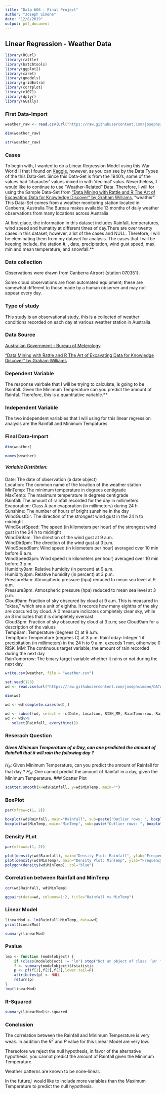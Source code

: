 ---
title: "Data 606 - Final Project"
author: "Joseph Simone"
date: "12/8/2019"
output: pdf_document
---

## Linear Regression - Weather Data

```{r setup, echo=TRUE, warning=FALSE, message=FALSE}
library(RCurl)
library(rattle)
library(batchtools)
library(ggplot2)
library(caret)
library(gmodels)
library(gridExtra)
library(corrplot)
library(e1071)
library(dplyr)
library(GGally)
```

### First Data-Import 

```{r, warning=FALSE, message=FALSE}
weather_raw <- read.csv(url("https://raw.githubusercontent.com/josephsimone/DATA607/master/ww-ii-data..csv"), header = TRUE, sep = ",", dec=".", stringsAsFactors = TRUE)
```


```{r, echo=TRUE, warning=FALSE, message=FALSE}
dim(weather_raw)
```


```{r, , warning=FALSE, message=FALSE}
str(weather_raw)
```


### Cases 

To begin with, I wanted to do a Linear Regression Model using this War World II that I found on [Kaggle](https://www.kaggle.com/smid80/weatherww2), however, as you can see by the Data Types of the this Data-Set.  Since this Data-Set is from the 1940's, some of the values had 'character' values mixed in with 'decimal' valus. Nevertheless, I would like to continue to use "Weather-Related" Data. Therefore, I will for using the Sample Data-Set from ["Data Mining with Rattle and R The Art of Excavating Data for Knowledge Discover" by Graham Williams](https://link.springer.com/book/10.1007/978-1-4419-9890-3), "weather". This Data-Set comes from a weather monitoring station located in Canberra, Australia.The Bureau makes available 13 months of daily weather observations from many locations across Australia. 


At first glace, the information in this dataset includes  Rainfall, temperatures, wind speed and  humatity at different times of day.There are over twenty cases in this dataset, however, a lot of the cases and NULL. Therefore, I will be eleminating them from my dataset for analysis. The cases that I will be keeping include, the station #, , date, precipitation, wind gust speed, max, min and mean temperature, and snowfall.**


### Data collection 

Observations were drawn from Canberra Airport {station 070351}.

Some cloud observations are from automated equipment; these are somewhat different to those made by a human observer and may not appear every day.


### Type of study 

This study is an observational study, this is a collected of weather conditions recorded on each day at various weather station in Australia.


### Data Source 

[Australian Government - Bureau of Meterology](www.ncdc.noaa.gov/data-access/land-based-station-data/land-based-datasets/world-war-ii-era-data).

["Data Mining with Rattle and R The Art of Excavating Data for Knowledge Discover" by Graham Williams](https://link.springer.com/book/10.1007/978-1-4419-9890-3)

### Dependent Variable

The response vairbale that I will be trying to calculate, is going to be Rainfall. Given the Minimum Temperature can you predict the amount of Rainfal. Therefore, this is a quantitative variable.**

### Independent Variable

The two independent variables that I will using for this linear regression analysis are the Rainfall and Minimum Tempatures.

### Final Data-Import 

```{r}
dim(weather)
```

```{r}
names(weather)
```


##### Variable Distribtion:

Date: The date of observation (a date object)<br>
Location: The common name of the location of the weather station<br>
MinTemp: The minimum temperature in degrees centigrade<br>
MaxTemp: The maximum temperature in degrees centigrade<br>
Rainfall: The amount of rainfall recorded for the day in millimeters<br>
Evaporation: Class A pan evaporation (in millimeters) during 24 h<br>
Sunshine: The number of hours of bright sunshine in the day<br>
WindGustDir: The direction of the strongest wind gust in the 24 h to midnight<br>
WindGustSpeed: The speed (in kilometers per hour) of the strongest wind gust in the 24 h to midnight<br>
WindDir9am: The direction of the wind gust at 9 a.m.<br>
WindDir3pm: The direction of the wind gust at 3 p.m.<br>
WindSpeed9am: Wind speed (in kilometers per hour) averaged over 10 min before 9 a.m.<br>
WindSpeed3pm: Wind speed (in kilometers per hour) averaged over 10 min before 3 p.m.<br>
Humidity9am: Relative humidity (in percent) at 9 a.m.<br>
Humidity3pm: Relative humidity (in percent) at 3 p.m.<br>
Pressure9am: Atmospheric pressure (hpa) reduced to mean sea level at 9 a.m.<br>
Pressure3pm: Atmospheric pressure (hpa) reduced to mean sea level at 3 p.m.<br>
Cloud9am: Fraction of sky obscured by cloud at 9 a.m. This is measured in ”oktas,” which are a unit of eighths. It records how many eighths of the sky are obscured by cloud. A 0 measure indicates completely clear sky, while an 8 indicates that it is completely overcast<br>
Cloud3pm: Fraction of sky obscured by cloud at 3 p.m; see Cloud9am for a description of the values<br>
Temp9am: Temperature (degrees C) at 9 a.m.<br>
Temp3pm: Temperature (degrees C) at 3 p.m.
RainToday: Integer 1 if precipitation (in millimeters) in the 24 h to 9 a.m. exceeds 1 mm, otherwise 0<br>
RISK_MM: The continuous target variable; the amount of rain recorded during the next day<br>
RainTomorrow: The binary target variable whether it rains or not during the next day<br>

```{r}
write.csv(weather, file = "weather.csv")
```


```{r}
set.seed(123)
wd <- read.csv(url("https://raw.githubusercontent.com/josephsimone/DATA607/master/weather.csv"), header = TRUE, sep = ",", stringsAsFactors = TRUE)

dim(wd)
```


```{r}
wd <- wd[complete.cases(wd),]
```


```{r}

wd <- subset(wd, select = -c(Date, Location, RISK_MM, RainTomorrow, RainToday, WindDir9am, WindDir3pm))
wd <- wd%>%
   select(Rainfall, everything())

```



### Reserach Question

##### Given Minimum Temperature of a Day, can one predicted the amount of RainFall that it will rain the following day ?

$H_\theta:$ Given Minimum Temperature, can you predict the amount of Rainfall for that day ?
$H_A:$ One cannot predict the amount of Rainfall in a day, given the Minimum Temperature.
### Scatter Plot

```{r, warning=FALSE, message=FALSE}
scatter.smooth(x=wd$Rainfall, y=wd$MinTemp, main="")
```


### BoxPlot
```{r}
par(mfrow=c(1, 2))

boxplot(wd$Rainfall, main="Rainfall", sub=paste("Outlier rows: ", boxplot.stats(wd$Rainfall)$out))
boxplot(wd$MinTemp, main="MinTemp", sub=paste("Outlier rows: ", boxplot.stats(wd$MinTemp)$out))
```


### Density PLot


```{r}
par(mfrow=c(1, 2))

plot(density(wd$Rainfall), main="Density Plot: Rainfall", ylab="Frequency", sub=paste("Skewness:", round(e1071::skewness(wd$Rainfall), 2)))
plot(density(wd$MinTemp), main="Density Plot: MinTemp", ylab="Frequency", sub=paste("Skewness:", round(e1071::skewness(wd$MinTemp), 2)))
polygon(density(wd$MinTemp), col="blue")

```

### Correlation between Rainfall and MinTemp

```{r}
cor(wd$Rainfall, wd$MinTemp)
```

```{r}
ggpairs(data=wd, columns=1:2, title="Rainfall vs MinTemp")
```


### Linear Model

```{r}
linearMod <- lm(Rainfall~MinTemp, data=wd)
print(linearMod)
```

```{r}
summary(linearMod)
```


### Pvalue 
```{r}
lmp <- function (modelobject) {
    if (class(modelobject) != "lm") stop("Not an object of class 'lm' ")
    f <- summary(modelobject)$fstatistic
    p <- pf(f[1],f[2],f[3],lower.tail=F)
    attributes(p) <- NULL
    return(p)
}
lmp(linearMod)
```

### R-Squared

```{r}
summary(linearMod)$r.squared
```


### Conclusion
The correlation between the Rainfall and Minimum Temperature is very weak. In addition the $R^2$ and $P$ value for this Linear Model are very low. 

Thereofore we reject the null hypothesis, in favor of the alternative hypothesis, you cannot predict the amount of Rainfall given the Minimum Temperature.

Weather patterns are known to be none-linear.  

In the future,I would like to include more variables than the Maximum Temperature to predict the null hypothesis.